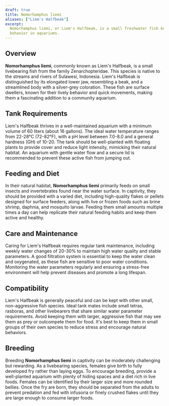 ```yaml
---
draft: true
title: Nomorhamphus liemi
aliases: ["Liem's Halfbeak"]
excerpt:
  Nomorhamphus liemi, or Liem's Halfbeak, is a small freshwater fish known for its distinctive beak-like jaw and active
  behavior in aquariums.
---
```


## Overview

**Nomorhamphus liemi**, commonly known as Liem's Halfbeak, is a small livebearing fish from the family Zenarchopteridae.
This species is native to the streams and rivers of Sulawesi, Indonesia. Liem's Halfbeak is distinguished by its
elongated lower jaw, resembling a beak, and a streamlined body with a silver-grey coloration. These fish are surface
dwellers, known for their lively behavior and quick movements, making them a fascinating addition to a community
aquarium.

## Tank Requirements

Liem's Halfbeak thrives in a well-maintained aquarium with a minimum volume of 60 liters (about 16 gallons). The ideal
water temperature ranges from 22-28°C (72-82°F), with a pH level between 7.0-8.0 and a general hardness (GH) of 10-20.
The tank should be well-planted with floating plants to provide cover and reduce light intensity, mimicking their
natural habitat. An aquarium with gentle water flow and a secure lid is recommended to prevent these active fish from
jumping out.

## Feeding and Diet

In their natural habitat, **Nomorhamphus liemi** primarily feeds on small insects and invertebrates found near the water
surface. In captivity, they should be provided with a varied diet, including high-quality flakes or pellets designed for
surface feeders, along with live or frozen foods such as brine shrimp, daphnia, and mosquito larvae. Feeding them small
amounts multiple times a day can help replicate their natural feeding habits and keep them active and healthy.

## Care and Maintenance

Caring for Liem's Halfbeak requires regular tank maintenance, including weekly water changes of 20-30% to maintain high
water quality and stable parameters. A good filtration system is essential to keep the water clean and oxygenated, as
these fish are sensitive to poor water conditions. Monitoring the water parameters regularly and ensuring a stress-free
environment will help prevent diseases and promote a long lifespan.

## Compatibility

Liem's Halfbeak is generally peaceful and can be kept with other small, non-aggressive fish species. Ideal tank mates
include small tetras, rasboras, and other livebearers that share similar water parameter requirements. Avoid keeping
them with larger, aggressive fish that may see them as prey or outcompete them for food. It's best to keep them in small
groups of their own species to reduce stress and encourage natural behaviors.

## Breeding

Breeding **Nomorhamphus liemi** in captivity can be moderately challenging but rewarding. As a livebearing species,
females give birth to fully developed fry rather than laying eggs. To encourage breeding, provide a well-planted
aquarium with plenty of hiding spaces and a diet rich in live foods. Females can be identified by their larger size and
more rounded bellies. Once the fry are born, they should be separated from the adults to prevent predation and fed with
infusoria or finely crushed flakes until they are large enough to consume larger foods.
